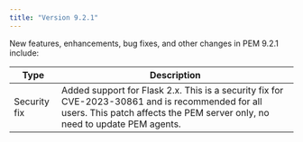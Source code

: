 ```yaml
---
title: "Version 9.2.1"
---
```


New features, enhancements, bug fixes, and other changes in PEM 9.2.1 include:

| Type        | Description                                                                                      |
| ----------- | -------------------------------------------------------------------------------------------------|
| Security fix | Added support for Flask 2.x. This is a security fix for CVE-2023-30861 and is recommended for all users. This patch affects the PEM server only, no need to update PEM agents.|
